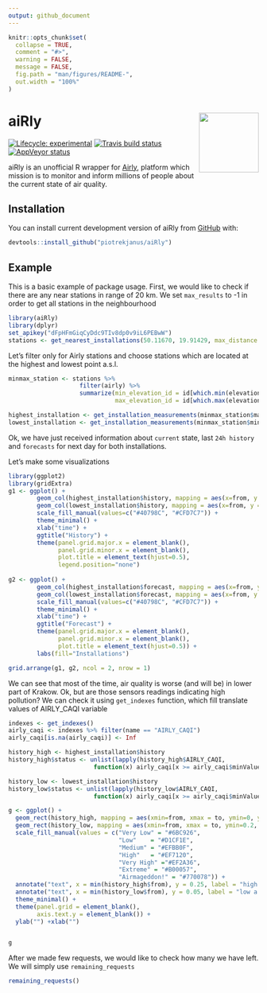 ```yaml
---
output: github_document
---
```


```r
knitr::opts_chunk$set(
  collapse = TRUE,
  comment = "#>",
  warning = FALSE,
  message = FALSE,
  fig.path = "man/figures/README-",
  out.width = "100%"
)
```

# aiRly <img src="man/figures/hexsticker.png" align="right" width="120" />

<!-- badges: start -->
[![Lifecycle: experimental](https://img.shields.io/badge/lifecycle-experimental-orange.svg)](https://www.tidyverse.org/lifecycle/#experimental)
[![Travis build status](https://travis-ci.org/piotrekjanus/Airly.svg?branch=master)](https://travis-ci.org/piotrekjanus/aiRly)
[![AppVeyor status](https://ci.appveyor.com/api/projects/status/9u09jeqyu0e5qkbf?svg=true)](https://ci.appveyor.com/project/piotrekjanus/aiRly)
<!-- badges: end -->

aiRly is an unofficial R wrapper for [Airly](https://airly.eu/), platform which mission is to monitor and inform millions of people about the current state of air quality.

## Installation

You can install current development version of aiRly from [GitHub](https://github.com/) with:

``` r
devtools::install_github("piotrekjanus/aiRly")
```

## Example

This is a basic example of package usage. First, we would like to check if there are any near stations in range of 20 km. We set `max_results` to -1 in order to get all stations in the neighbourhood

```r
library(aiRly)
library(dplyr)
set_apikey("dFpHFmGiqCyDdc9TIv8dp0v9iL6PEBwW")
stations <- get_nearest_installations(50.11670, 19.91429, max_distance = 20, max_results = -1)
```

Let's filter only for Airly stations and choose stations which are located at the highest and lowest point a.s.l. 

```r
minmax_station <- stations %>%
                    filter(airly) %>% 
                    summarize(min_elevation_id = id[which.min(elevation)], 
                              max_elevation_id = id[which.max(elevation)])

highest_installation <- get_installation_measurements(minmax_station$max_elevation_id)
lowest_installation <- get_installation_measurements(minmax_station$min_elevation_id)
```

Ok, we have just received information about `current` state, last `24h history` and `forecasts` for next day for both installations.

Let's make some visualizations

```r
library(ggplot2)
library(gridExtra)
g1 <- ggplot() + 
        geom_col(highest_installation$history, mapping = aes(x=from, y = PM25, fill="High"),  alpha = 0.5) +
        geom_col(lowest_installation$history, mapping = aes(x=from, y = PM25, fill="Low"), alpha = 0.6) +
        scale_fill_manual(values=c("#40798C", "#CFD7C7")) +
        theme_minimal() +
        xlab("time") +
        ggtitle("History") +
        theme(panel.grid.major.x = element_blank(),
              panel.grid.minor.x = element_blank(),
              plot.title = element_text(hjust=0.5),
              legend.position="none")
    
g2 <- ggplot() + 
        geom_col(highest_installation$forecast, mapping = aes(x=from, y = PM25, fill="High"),  alpha = 0.5) +
        geom_col(lowest_installation$forecast, mapping = aes(x=from, y = PM25, fill="Low"), alpha = 0.6) +
        scale_fill_manual(values=c("#40798C", "#CFD7C7")) +
        theme_minimal() +
        xlab("time") +
        ggtitle("Forecast") +
        theme(panel.grid.major.x = element_blank(),
              panel.grid.minor.x = element_blank(),
              plot.title = element_text(hjust=0.5)) +
        labs(fill="Installations") 

grid.arrange(g1, g2, ncol = 2, nrow = 1)

```

We can see that most of the time, air quality is worse (and will be) in lower part of Krakow.
Ok, but are those sensors readings indicating high pollution? We can check it using `get_indexes` function, which fill translate values of AIRLY_CAQI variable

```r
indexes <- get_indexes()
airly_caqi <- indexes %>% filter(name == "AIRLY_CAQI")
airly_caqi[is.na(airly_caqi)] <- Inf 

history_high <- highest_installation$history
history_high$status <- unlist(lapply(history_high$AIRLY_CAQI, 
                        function(x) airly_caqi[x >= airly_caqi$minValue & x <= airly_caqi$maxValue, "description"]))

history_low <- lowest_installation$history
history_low$status <- unlist(lapply(history_low$AIRLY_CAQI, 
                        function(x) airly_caqi[x >= airly_caqi$minValue & x <= airly_caqi$maxValue, "description"]))

g <- ggplot() +
  geom_rect(history_high, mapping = aes(xmin=from, xmax = to, ymin=0, ymax=.1, fill = status)) +
  geom_rect(history_low, mapping = aes(xmin=from, xmax = to, ymin=0.2, ymax=.3, fill = status))+
  scale_fill_manual(values = c("Very Low" =	"#6BC926",
                               "Low"	= "#D1CF1E",
                               "Medium" = "#EFBB0F",
                               "High"	= "#EF7120",
                               "Very High" ="#EF2A36",
                               "Extreme" = "#B00057",
                               "Airmageddon!" = "#770078")) +
  annotate("text", x = min(history_high$from), y = 0.25, label = "high a.s.l") +
  annotate("text", x = min(history_low$from), y = 0.05, label = "low a.s.l") +
  theme_minimal() +
  theme(panel.grid = element_blank(),
        axis.text.y = element_blank()) +
  ylab("") +xlab("")


g
```

After we made few requests, we would like to check how many we have left. We will simply use `remaining_requests`

```r
remaining_requests()
```
